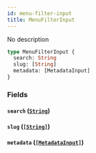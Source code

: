 ```yaml
---
id: menu-filter-input
title: MenuFilterInput
---
```


No description

```graphql
type MenuFilterInput {
  search: String
  slug: [String]
  metadata: [MetadataInput]
}
```

### Fields

#### `search` ([`String`](/developer/api-reference/scalars/string.mdx))

#### `slug` ([`[String]`](/developer/api-reference/scalars/string.mdx))

#### `metadata` ([`[MetadataInput]`](/developer/api-reference/inputs/metadata-input.mdx))
